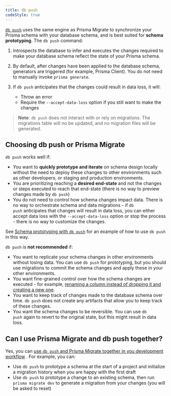 ```yaml
---
title: db push
codeStyle: true
---
```


<TopBlock>

[`db push`](../../../reference/api-reference/command-reference#db-push--preview) <span class="api"></span> uses the same engine as Prisma Migrate to synchronize your Prisma schema with your database schema, and is best suited for **schema prototyping**. The `db push` command:

1. Introspects the database to infer and executes the changes required to make your database schema reflect the state of your Prisma schema.
2. By default, after changes have been applied to the database schema, generators are triggered (for example, Prisma Client). You do not need to manually invoke `prisma generate`.
2. If `db push` anticipates that the changes could result in data loss, it will:

    - Throw an error
    - Require the `--accept-data-loss` option if you still want to make the changes

> **Note**: `db push` does not interact with or rely on migrations. The migrations table will no be updated, and no migration files will be generated.

</TopBlock>

## Choosing <inlinecode>db push</inlinecode> or Prisma Migrate

`db push` works well if:

-   You want to **quickly prototype and iterate** on schema design locally without the need to deploy these changes to other environments such as other developers, or staging and production environments.
-   You are prioritizing reaching a **desired end-state** and not the changes or steps executed to reach that end-state (there is no way to preview changes made by `db push`)
-   You do not need to control how schema changes impact data. There is no way to orchestrate schema and data migrations - if `db push` anticipates that changes will result in data loss, you can either accept data loss with the `--accept-data-loss` option or stop the process - there is no way to customize the changes.

See [Schema prototyping with `db push`](../../../guides/database/prototyping-schema-db-push) <span class="guide"></span> for an example of how to use `db push` in this way.

`db push` is **not recommended** if:

-   You want to replicate your schema changes in other environments without losing data. You can use `db push` for prototyping, but you should use migrations to commit the schema changes and apply these in your other environments.
-   You want fine-grained control over how the schema changes are executed - for example, [renaming a column instead of dropping it and creating a new one](../../../guides/database/developing-with-prisma-migrate/advanced-migrate-scenarios#renaming-a-field).
-   You want to keep track of changes made to the database schema over time. `db push` does not create any artifacts that allow you to keep track of these changes.
-   You want the schema changes to be reversible. You can use `db push` again to revert to the original state, but this might result in data loss.

## Can I use Prisma Migrate and <inlinecode>db push</inlinecode> together?

Yes, you can [use `db push` and Prisma Migrate together in you development workflow](../../../guides/database/prototyping-schema-db-push) <span class="guide"></span>. For example, you can:

* Use `db push` to prototype a schema at the start of a project and initialize a migration history when you are happy with the first draft
* Use `db push` to prototype a change to an existing schema, then run `prisma migrate dev` to generate a migration from your changes (you will be asked to reset)